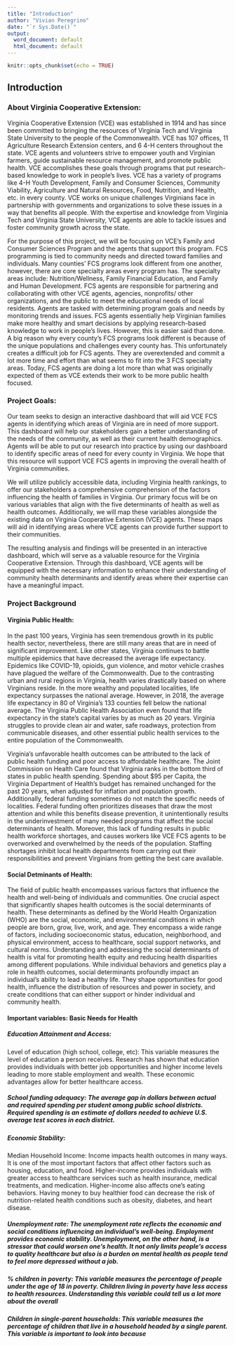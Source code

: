 ```yaml
---
title: "Introduction"
author: "Vivian Peregrino"
date: "`r Sys.Date()`"
output:
  word_document: default
  html_document: default
---
```


```r
knitr::opts_chunk$set(echo = TRUE)
```

## Introduction
### About Virginia Cooperative Extension:
Virginia Cooperative Extension (VCE) was established in 1914 and has since been committed to bringing the resources of Virginia Tech and Virginia State University to the people of the Commonwealth. VCE has 107 offices, 11 Agriculture Research Extension centers, and 6 4-H centers throughout the state. VCE agents and volunteers strive to empower youth and Virginian farmers, guide sustainable resource management, and promote public health. VCE accomplishes these goals through programs that put research-based knowledge to work in people’s lives. VCE has a variety of programs like 4-H Youth Development, Family and Consumer Sciences, Community Viability, Agriculture and Natural Resources, Food, Nutrition, and Health, etc. in every county. VCE works on unique challenges Virginians face in partnership with governments and organizations to solve these issues in a way that benefits all people. With the expertise and knowledge from Virginia Tech and Virginia State University, VCE agents are able to tackle issues and foster community growth across the state.

For the purpose of this project, we will be focusing on VCE’s Family and Consumer Sciences Program and the agents that support this program. FCS programming is tied to community needs and directed toward families and individuals. Many counties’ FCS programs look different from one another, however, there are core specialty areas every program has. The specialty areas include:  Nutrition/Wellness, Family Financial Education, and Family and Human Development. FCS agents are responsible for partnering and collaborating with other VCE agents, agencies, nonprofits/ other organizations, and the public to meet the educational needs of local residents. Agents are tasked with determining program goals and needs by monitoring trends and issues. 
FCS agents essentially help Virginian families make more healthy and smart decisions by applying research-based knowledge to work in people’s lives. However, this is easier said than done. A big reason why every county’s FCS programs look different is because of the unique populations and challenges every county has. This unfortunately creates a difficult job for FCS agents. They are overextended and commit a lot more time and effort than what seems to fit into the 3 FCS specialty areas. Today, FCS agents are doing a lot more than what was originally expected of them as VCE extends their work to be more public health focused.

### Project Goals:
Our team seeks to design an interactive dashboard that will aid VCE FCS agents in identifying which areas of Virginia are in need of more support. This dashboard will help our stakeholders gain a better understanding of the needs of the community, as well as their current health demographics. Agents will be able to put our research into practice by using our dashboard to identify specific areas of need for every county in Virginia. We hope that this resource will support VCE FCS agents in improving the overall health of Virginia communities.

We will utilize publicly accessible data, including Virginia health rankings, to offer our stakeholders a comprehensive comprehension of the factors influencing the health of families in Virginia. Our primary focus will be on various variables that align with the five determinants of health as well as health outcomes. Additionally, we will map these variables alongside the existing data on Virginia Cooperative Extension (VCE) agents. These maps will aid in identifying areas where VCE agents can provide further support to their communities.

The resulting analysis and findings will be presented in an interactive dashboard, which will serve as a valuable resource for the Virginia Cooperative Extension. Through this dashboard, VCE agents will be equipped with the necessary information to enhance their understanding of community health determinants and identify areas where their expertise can have a meaningful impact.

### Project Background
#### Virginia Public Health:
In the past 100 years, Virginia has seen tremendous growth in its public health sector, nevertheless, there are still many areas that are in need of significant improvement. Like other states, Virginia continues to battle multiple epidemics that have decreased the average life expectancy. Epidemics like COVID-19, opioids, gun violence, and motor vehicle crashes have plagued the welfare of the Commonwealth. Due to the contrasting urban and rural regions in Virginia, health varies drastically based on where Virginians reside. In the more wealthy and populated localities, life expectancy surpasses the national average. However, in 2018, the average life expectancy in 80 of Virginia’s 133 counties fell below the national average. The Virginia Public Health Association even found that life expectancy in the state’s capital varies by as much as 20 years. Virginia struggles to provide clean air and water, safe roadways, protection from communicable diseases, and other essential public health services to the entire population of the Commonwealth.

Virginia’s unfavorable health outcomes can be attributed to the lack of public health funding and poor access to affordable healthcare. The Joint Commission on Health Care found that Virginia ranks in the bottom third of states in public health spending. Spending about $95 per Capita, the Virginia Department of Health’s budget has remained unchanged for the past 20 years, when adjusted for inflation and population growth. Additionally, federal funding sometimes do not match the specific needs of localities. Federal funding often prioritizes diseases that draw the most attention and while this benefits disease prevention, it unintentionally results in the underinvestment of many needed programs that affect the social determinants of health. Moreover, this lack of funding results in public health workforce shortages, and causes workers like VCE FCS agents to be overworked and overwhelmed by the needs of the population. Staffing shortages inhibit local health departments from carrying out their responsibilities and prevent Virginians from getting the best care available.

#### Social Detminants of Health:
The field of public health encompasses various factors that influence the health and well-being of individuals and communities. One crucial aspect that significantly shapes health outcomes is the social determinants of health. These determinants as defined by the World Health Organization (WHO) are the social, economic, and environmental conditions in which people are born, grow, live, work, and age. They encompass a wide range of factors, including socioeconomic status, education, neighborhood, and physical environment, access to healthcare, social support networks, and cultural norms. Understanding and addressing the social determinants of health is vital for promoting health equity and reducing health disparities among different populations. While individual behaviors and genetics play a role in health outcomes, social determinants profoundly impact an individual's ability to lead a healthy life. They shape opportunities for good health, influence the distribution of resources and power in society, and create conditions that can either support or hinder individual and community health.

#### Important variables: Basic Needs for Health 

##### Education Attainment and Access:
Level of education (high school, college, etc): This variable measures the level of education a person receives. Research has shown that education provides individuals with better job opportunities and higher income levels leading to more stable employment and wealth. These economic advantages allow for better healthcare access. 

##### School funding adequacy: The average gap in dollars between actual and required spending per student among public school districts. Required spending is an estimate of dollars needed to achieve U.S. average test scores in each district.

##### Economic Stability:
Median Household Income: Income impacts health outcomes in many ways. It is one of the most important factors that affect other factors such as housing, education, and food.  Higher-income provides individuals with greater access to healthcare services such as health insurance, medical treatments, and medication. Higher-income also affects one’s eating behaviors. Having money to buy healthier food can decrease the risk of nutrition-related health conditions such as obesity, diabetes, and heart disease.

##### Unemployment rate: The unemployment rate reflects the economic and social conditions influencing an individual’s well-being. Employment provides economic stability. Unemployment, on the other hand, is a stressor that could worsen one’s health. It not only limits people’s access to quality healthcare but also is a burden on mental health as people tend to feel more depressed without a job.

##### % children in poverty: This variable measures the percentage of people under the age of 18 in poverty. Children living in poverty have less access to health resources. Understanding this variable could tell us a lot more about the overall 

##### Children in single-parent households: This variable measures the percentage of children that live in a household headed by a single parent. This variable is important to look into because
